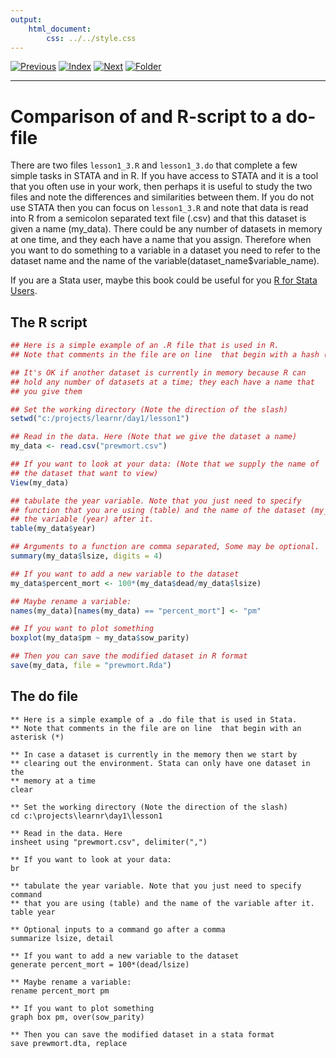 ```yaml
---
output:
    html_document:
        css: ../../style.css
---
```


[![Previous](../../img/previous.png)](lesson1_2.html)
[![Index](../../img/home.png)](../../index.html)
[![Next](../../img/next.png)](../lesson2/lesson2_1.html)
[![Folder](../../img/folder.png)](./)

---

# Comparison of and R-script to a do-file

There are two files `lesson1_3.R` and `lesson1_3.do` that complete a
few simple tasks in STATA and in R. If you have access to STATA and it
is a tool that you often use in your work, then perhaps it is useful
to study the two files and note the differences and similarities
between them. If you do not use STATA then you can focus on
`lesson1_3.R` and note that data is read into R from a semicolon
separated text file (.csv) and that this dataset is given a name
(my_data). There could be any number of datasets in memory at one
time, and they each have a name that you assign. Therefore when you
want to do something to a variable in a dataset you need to refer to
the dataset name and the name of the
variable(dataset\_name$variable\_name).

If you are a Stata user, maybe this book could be useful for you
[R for Stata Users](http://link.springer.com/book/10.1007%2F978-1-4419-1318-0).

## The R script

```r
## Here is a simple example of an .R file that is used in R.
## Note that comments in the file are on line  that begin with a hash (#)

## It's OK if another dataset is currently in memory because R can
## hold any number of datasets at a time; they each have a name that
## you give them

## Set the working directory (Note the direction of the slash)
setwd("c:/projects/learnr/day1/lesson1")

## Read in the data. Here (Note that we give the dataset a name)
my_data <- read.csv("prewmort.csv")

## If you want to look at your data: (Note that we supply the name of
## the dataset that want to view)
View(my_data)

## tabulate the year variable. Note that you just need to specify
## function that you are using (table) and the name of the dataset (my_data) and
## the variable (year) after it.
table(my_data$year)

## Arguments to a function are comma separated, Some may be optional.
summary(my_data$lsize, digits = 4)

## If you want to add a new variable to the dataset
my_data$percent_mort <- 100*(my_data$dead/my_data$lsize)

## Maybe rename a variable:
names(my_data)[names(my_data) == "percent_mort"] <- "pm"

## If you want to plot something
boxplot(my_data$pm ~ my_data$sow_parity)

## Then you can save the modified dataset in R format
save(my_data, file = "prewmort.Rda")
```

## The do file

```
** Here is a simple example of a .do file that is used in Stata.
** Note that comments in the file are on line  that begin with an asterisk (*)

** In case a dataset is currently in the memory then we start by
** clearing out the environment. Stata can only have one dataset in the
** memory at a time
clear

** Set the working directory (Note the direction of the slash)
cd c:\projects\learnr\day1\lesson1

** Read in the data. Here
insheet using "prewmort.csv", delimiter(",")

** If you want to look at your data:
br

** tabulate the year variable. Note that you just need to specify command
** that you are using (table) and the name of the variable after it.
table year

** Optional inputs to a command go after a comma
summarize lsize, detail

** If you want to add a new variable to the dataset
generate percent_mort = 100*(dead/lsize)

** Maybe rename a variable:
rename percent_mort pm

** If you want to plot something
graph box pm, over(sow_parity)

** Then you can save the modified dataset in a stata format
save prewmort.dta, replace
```

